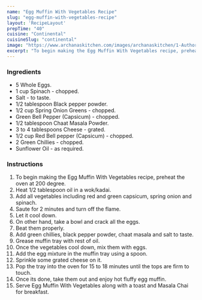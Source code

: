 ---
name: "Egg Muffin With Vegetables Recipe"
slug: "egg-muffin-with-vegetables-recipe"
layout: 'RecipeLayout'
prepTime: "40"
cuisine: "Continental"
cuisineSlug: "continental"
image: "https://www.archanaskitchen.com/images/archanaskitchen/1-Author/Pooja_Thakur/Egg_Muffin.jpg"
excerpt: "To begin making the Egg Muffin With Vegetables recipe, preheat the oven at 200 degree"
---

### Ingredients

- 5 Whole Eggs.
- 1 cup Spinach - chopped.
- Salt - to taste.
- 1/2 tablespoon Black pepper powder.
- 1/2 cup Spring Onion Greens - chopped.
- Green Bell Pepper (Capsicum) - chopped.
- 1/2 tablespoon Chaat Masala Powder.
- 3 to 4 tablespoons Cheese - grated.
- 1/2 cup Red Bell pepper (Capsicum) - chopped.
- 2 Green Chillies - chopped.
- Sunflower Oil - as required.

### Instructions

1. To begin making the Egg Muffin With Vegetables recipe, preheat the oven at 200 degree.
1. Heat 1/2 tablespoon oil in a wok/kadai.
1. Add all vegetables including red and green capsicum, spring onion and spinach.
1. Saute for 2 minutes and turn off the flame.
1. Let it cool down.
1. On other hand, take a bowl and crack all the eggs.
1. Beat them properly.
1. Add green chillies, black pepper powder, chaat masala and salt to taste.
1. Grease muffin tray with rest of oil.
1. Once the vegetables cool down, mix them with eggs.
1. Add the egg mixture in the muffin tray using a spoon.
1. Sprinkle some grated cheese on it.
1. Pop the tray into the oven for 15 to 18 minutes until the tops are firm to touch.
1. Once its done, take them out and enjoy hot fluffy egg muffin.
1. Serve Egg Muffin With Vegetables along with a toast and Masala Chai for breakfast.
